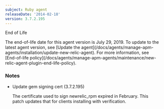 ```yaml
---
subject: Ruby agent
releaseDate: '2014-02-18'
version: 3.7.2.195
---
```


End of Life

<Callout variant="important">
  The end-of-life date for this agent version is July 29, 2019. To update to the latest agent version, see [Update the agent](/docs/agents/manage-apm-agents/installation/update-new-relic-agent). For more information, see [End-of-life policy](/docs/agents/manage-apm-agents/maintenance/new-relic-agent-plugin-end-life-policy).
</Callout>

### Notes

* Update gem signing cert (3.7.2.195)

  The certificate used to sign newrelic_rpm expired in February. This patch updates that for clients installing with verification.
